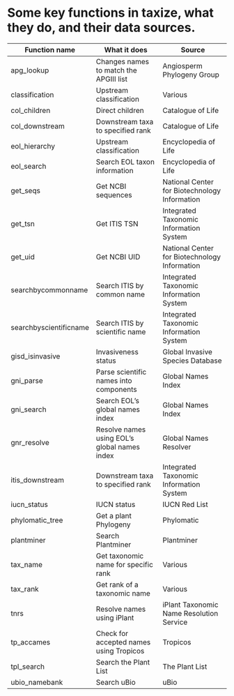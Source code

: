 <!--
%\VignetteEngine{knitr::knitr}
%\VignetteIndexEntry{An R Markdown Vignette made with knitr}
-->

Some key functions in taxize, what they do, and their data sources.
======

Function name | What it does | Source |
----------- | ----------- | ----------- |
apg_lookup | Changes names to match the APGIII list | Angiosperm Phylogeny Group |
classification | Upstream classification | Various |
col_children | Direct children | Catalogue of Life |
col_downstream | Downstream taxa to specified rank | Catalogue of Life |
eol_hierarchy | Upstream classification | Encyclopedia of Life |
eol_search | Search EOL taxon information | Encyclopedia of Life |
get_seqs | Get NCBI sequences | National Center for Biotechnology Information |
get_tsn | Get ITIS TSN | Integrated Taxonomic Information System |
get_uid | Get NCBI UID | National Center for Biotechnology Information |
searchbycommonname | Search ITIS by common name | Integrated Taxonomic Information System |
searchbyscientificname | Search ITIS by scientific name | Integrated Taxonomic Information System |
gisd_isinvasive | Invasiveness status | Global Invasive Species Database |
gni_parse | Parse scientific names into components | Global Names Index |
gni_search | Search EOL's global names index | Global Names Index |
gnr_resolve | Resolve names using EOL's global names index | Global Names Resolver |
itis_downstream | Downstream taxa to specified rank | Integrated Taxonomic Information System |
iucn_status | IUCN status | IUCN Red List |
phylomatic_tree | Get a plant Phylogeny | Phylomatic |
plantminer | Search Plantminer | Plantminer |
tax_name | Get taxonomic name for specific rank | Various |
tax_rank | Get rank of a taxonomic name | Various |
tnrs | Resolve names using iPlant | iPlant Taxonomic Name Resolution Service |
tp_accames | Check for accepted names using Tropicos | Tropicos |
tpl_search | Search the Plant List | The Plant List |
ubio_namebank | Search uBio | uBio |